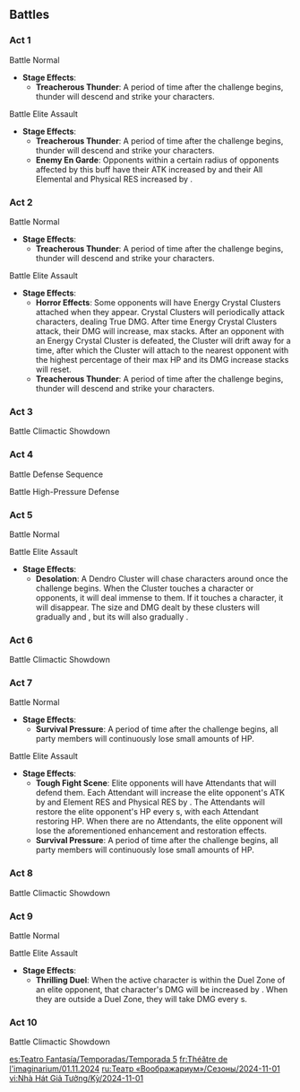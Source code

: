 {{Imaginarium Theater Season
|season       = 5
|startVersion = 5.1
|start        = 2024-11-01
|next         = 2024-12-01
|end          = 2024-11-30
|prev         = 2024-10-01
|characters   = Klee;Xinyan;Yae Miko;Dori;Tighnari;Kirara
|blessing     = After the above characters join your party, Max HP, ATK, and DEF are increased by 20%.
|elements     = Pyro;Electro;Dendro
|guests       = Xilonen;Chiori;Xingqiu;Layla
|enemies      = Jadeplume Terrorshroom*Lv. 90;Thunder Manifestation*Lv. 92;Ruin Serpent*Lv. 95;Icewind Suite: Nemesis of Coppelius*Lv.100
}}

==Battles==
===Act 1===
;Battle{{Colon}} Normal
* '''Stage Effects''':
** '''Treacherous Thunder''': A period of time after the challenge begins, thunder will descend and strike your characters.
{{Domain Enemies
|target1    = Defeat all opponents<br>{{Color|help|"Star Challenge"}} Defeat all opponents within {{Color|bp|85}}s
|level1     = Easy Mode: 75<br>Normal Mode: 80<br>Hard/Visionary Mode: 85
|enemies1   = Ruin Scout*1;Ruin Destroyer*1;Ruin Defender*1//Ruin Guard*1;Ruin Destroyer*2

|target2    = Defeat all opponents<br>{{Color|help|"Star Challenge"}} Defeat all opponents within {{Color|bp|85}}s
|level2     = Easy Mode: 75<br>Normal Mode: 80<br>Hard/Visionary Mode: 85
|enemies2   = Ruin Grader*1//Ruin Drake: Earthguard*1

|target3    = Defeat all opponents<br>{{Color|help|"Star Challenge"}} Defeat all opponents within {{Color|bp|85}}s
|level3     = Easy Mode: 75<br>Normal Mode: 80<br>Hard/Visionary Mode: 85
|advantage3 = {{Color|Pyro}} characters have an advantage
|enemies3   = Wooden Shieldwall Mitachurl*2;Wooden Shield Hilichurl Guard*4//Wooden Shieldwall Mitachurl*2;Hydro Samachurl*1//Hydro Hilichurl Rogue*1

|target4    = Defeat all opponents<br>{{Color|help|"Star Challenge"}} Defeat all opponents within {{Color|bp|70}}s
|level4     = Easy Mode: 75<br>Normal Mode: 80<br>Hard/Visionary Mode: 85
|advantage4 = Ousia-aligned attacks have an advantage
|enemies4   = Recon Log Mek - Pneuma*5//Construction Specialist Mek - Pneuma*1;Geological Survey Mek - Pneuma*3

|target5    = Defeat all opponents<br>{{Color|help|"Star Challenge"}} Defeat all opponents within {{Color|bp|90}}s
|level5     = Easy Mode: 75<br>Normal Mode: 80<br>Hard/Visionary Mode: 85
|advantage5 = {{Color|Pyro}} characters have an advantage
|enemies5   = Eroding Avatar of Lava*3
}}

;Battle{{Colon}} Elite Assault
* '''Stage Effects''':
** '''Treacherous Thunder''': A period of time after the challenge begins, thunder will descend and strike your characters.
** '''Enemy En Garde''': Opponents within a certain radius of opponents affected by this buff have their ATK increased by {{Color|bp|50%}} and their All Elemental and Physical RES increased by {{Color|bp|30%}}.
{{Domain Enemies
|target1    = Defeat all opponents<br>{{Color|help|"Star Challenge"}} Defeat all opponents within {{Color|bp|90}}s
|level1     = Easy Mode: 75<br>Normal Mode: 80<br>Hard/Visionary Mode: 85
|advantage1 = Focus fire on a single enemy<br>Pneuma-aligned attacks have an advantage
|enemies1   = Ruin Grader*1;Ruin Destroyer*3//Construction Specialist Mek - Ousia*1;Assault Specialist Mek - Ousia*2
}}

===Act 2===
;Battle{{Colon}} Normal
* '''Stage Effects''':
** '''Treacherous Thunder''': A period of time after the challenge begins, thunder will descend and strike your characters.
{{Domain Enemies
|target1    = Defeat all opponents<br>{{Color|help|"Star Challenge"}} Defeat all opponents within {{Color|bp|90}}s
|level1     = Easy Mode: 75<br>Normal Mode: 80<br>Hard/Visionary Mode: 85
|enemies1   = Nobushi: Jintouban*1;Nobushi: Hitsukeban*1;Nobushi: Kikouban*1;Treasure Hoarders: Gravedigger*1//Nobushi: Jintouban*1;Nobushi: Hitsukeban*1;Nobushi: Kikouban*1;Eremite Axe Vanguard*1//Kairagi: Fiery Might*1/{{Aura|Smoldering Flames}};Kairagi: Dancing Thunder*1/{{Aura|Engulfing Storm}}

|target2    = Defeat all opponents<br>{{Color|help|"Star Challenge"}} Defeat all opponents within {{Color|bp|70}}s
|level2     = Easy Mode: 75<br>Normal Mode: 80<br>Hard/Visionary Mode: 85
|advantage2 = Pneuma-aligned attacks have an advantage
|enemies2   = Recon Log Mek - Ousia*5//Construction Specialist Mek - Ousia*1;Annihilation Specialist Mek - Ousia*1

|target3    = Defeat all opponents<br>{{Color|help|"Star Challenge"}} Defeat all opponents within {{Color|bp|80}}s
|level3     = Easy Mode: 75<br>Normal Mode: 80<br>Hard/Visionary Mode: 85
|advantage3 = Ousia-aligned attacks have an advantage
|enemies3   = Nimble Harvester Mek - Pneuma*2;Geological Survey Mek - Pneuma*1;Recon Log Mek - Pneuma*2//Construction Specialist Mek - Pneuma*1;Annihilation Specialist Mek - Pneuma*1

|target4    = Defeat all opponents<br>{{Color|help|"Star Challenge"}} Defeat all opponents within {{Color|bp|90}}s
|level4     = Easy Mode: 75<br>Normal Mode: 80<br>Hard/Visionary Mode: 85
|advantage4 = {{Color|Dendro}} characters have an advantage
|enemies4   = Koholasaurus*3//Flow-Inverted Wayob Manifestation*1

|target5    = Defeat all opponents<br>{{Color|help|"Star Challenge"}} Defeat all opponents within {{Color|bp|70}}s
|level5     = Easy Mode: 75<br>Normal Mode: 80<br>Hard/Visionary Mode: 85
|enemies5   = Fluid Avatar of Lava*2
}}

;Battle{{Colon}} Elite Assault
* '''Stage Effects''':
** '''Horror Effects''': Some opponents will have Energy Crystal Clusters attached when they appear. Crystal Clusters will periodically attack characters, dealing True DMG. After {{Color|bp|each}} time Energy Crystal Clusters attack, their DMG will increase, max {{Color|bp|6}} stacks. After an opponent with an Energy Crystal Cluster is defeated, the Cluster will drift away for a time, after which the Cluster will attach to the nearest opponent with the highest percentage of their max HP and its DMG increase stacks will reset.
** '''Treacherous Thunder''': A period of time after the challenge begins, thunder will descend and strike your characters.
{{Domain Enemies
|target1    = Defeat all opponents<br>{{Color|help|"Star Challenge"}} Defeat all opponents within {{Color|bp|90}}s
|level1     = Easy Mode: 75<br>Normal Mode: 80<br>Hard/Visionary Mode: 85
|advantage1 = {{Color|Pyro}} characters have an advantage
|enemies1   = Hydro Hilichurl Rogue*1;Anemo Hilichurl Rogue*1//Frostarm Lawachurl*2
}}

===Act 3===
{{Description|An evolved Fungus. When it is hit by {{Color|bp|Electro attacks}} and Catalyze reactions, it will accumulate Activation. When it is hit by {{Color|bp|Pyro attacks}}, it will lose Activation progress. When it accumulates sufficient Activation, it will enter an {{Color|bp|Activated state}}. An activated Jadeplume Terrorshroom will unleash more fearsome attacks until it becomes exhausted. When it is not Activated, the Jadeplume Terrorshroom can be put into a Burning state via the use of {{Color|bp|Pyro}}, which will cause it to become Scorched. It will then spread spores around to create Fungi in an attempt to escape this status.|Jadeplume Terrorshroom}}
;Battle{{Colon}} Climactic Showdown
{{Domain Enemies
|target1    = Defeat the Villain(s) within the time limit (105s)<br>{{Color|help|"Star Challenge"}} Defeat all opponents within {{Color|bp|75}}s
|level1     = Easy Mode: 80<br>Normal Mode: 85<br>Hard/Visionary Mode: 90
|advantage1 = {{Color|Electro}} characters have an advantage
|enemies1   = Jadeplume Terrorshroom
}}

===Act 4===
;Battle{{Colon}} Defense Sequence
{{Domain Enemies
|target1    = Prevent the Ley Line Monolith's destruction. Defeat opponents to deplete the timer (210s)<br>{{Color|help|"Star Challenge"}} Ley Line Monolith's remaining HP not less than {{Color|bp|35}}%
|level1     = Normal Mode: 85<br>Hard/Visionary Mode: 90
|advantage1 = Rapid movement has an advantage
|enemies1   = Ruin Scout*-;Ruin Destroyer*-;Ruin Defender*-;Ruin Cruiser*-

|target2    = Prevent the Ley Line Monolith's destruction. Defeat opponents to deplete the timer (180s)<br>{{Color|help|"Star Challenge"}} Ley Line Monolith's remaining HP not less than {{Color|bp|35}}%
|level2     = Normal Mode: 85<br>Hard/Visionary Mode: 90
|advantage2 = Bows have an advantage
|enemies2   = Ruin Guard*-

|target3    = Prevent the Ley Line Monolith's destruction. Defeat opponents to deplete the timer (200s)<br>{{Color|help|"Star Challenge"}} Ley Line Monolith's remaining HP not less than {{Color|bp|35}}%
|level3     = Normal Mode: 85<br>Hard/Visionary Mode: 90
|advantage3 = {{Color|Pyro}} characters have an advantage
|enemies3   = Thunderhelm Lawachurl*-;Frostarm Lawachurl*-;Blazing Axe Mitachurl*-;Crackling Axe Mitachurl*-

|target4    = Prevent the Ley Line Monolith's destruction. Defeat opponents to deplete the timer (200s)<br>{{Color|help|"Star Challenge"}} Ley Line Monolith's remaining HP not less than {{Color|bp|35}}%
|level4     = Normal Mode: 85<br>Hard/Visionary Mode: 90
|enemies4   = Eremite Desert Clearwater*-;Eremite Sunfrost*-;Eremite Daythunder*-

|target5    = Prevent the Ley Line Monolith's destruction. Defeat opponents to deplete the timer (200s)<br>{{Color|help|"Star Challenge"}} Ley Line Monolith's remaining HP not less than {{Color|bp|35}}%
|level5     = Normal Mode: 85<br>Hard/Visionary Mode: 90
|advantage5 = {{Color|Pyro}} characters have an advantage<br>{{Color|Electro}} characters have an advantage
|enemies5   = Fatui Electro Cicin Mage*-;Fatui Cryo Cicin Mage*-;Fatui Skirmisher - Hydrogunner Legionnaire*-;Fatui Skirmisher - Cryogunner Legionnaire
}}

;Battle{{Colon}} High-Pressure Defense
{{Domain Enemies
|target1    = Prevent the Ley Line Monolith's destruction. Defeat opponents to deplete the timer (200s)<br>{{Color|help|"Star Challenge"}} Ley Line Monolith's remaining HP not less than {{Color|bp|35}}%
|level1     = Normal Mode: 85<br>Hard/Visionary Mode: 90
|advantage1 = Powerful foes present
|enemies1   = Ruin Guard*-;Ruin Grader*-;Ruin Scout*-;Ruin Destroyer*-;Ruin Defender*-;Ruin Cruiser*-
}}

===Act 5===
;Battle{{colon}} Normal
{{Domain Enemies
|target1    = Defeat as many opponents as possible (at least 7) within the time limit (120s)<br>{{Color|help|"Star Challenge"}} Defeat {{Color|bp|9}} opponents
|level1     = Normal Mode: 85<br>Hard/Visionary Mode: 90
|enemies1   = Ruin Scout*-;Ruin Cruiser*-;Ruin Defender*-;Ruin Destroyer*-

|target2    = Defeat as many opponents as possible (at least 20) within the time limit (120s)<br>{{Color|help|"Star Challenge"}} Defeat {{Color|bp|24}} opponents
|level2     = Normal Mode: 85<br>Hard/Visionary Mode: 90
|enemies2   = Hydro Mimic Boar*-;Hydro Mimic Crane*-;Hydro Mimic Squirrel*-;Hydro Mimic Mallard*-;Hydro Mimic Finch*-;Hydro Mimic Crab*-;Hydro Mimic Frog*-

|target3    = Defeat as many opponents as possible (at least 8) within the time limit (120s)<br>{{Color|help|"Star Challenge"}} Defeat {{Color|bp|14}} opponents
|level3     = Normal Mode: 85<br>Hard/Visionary Mode: 90
|advantage3 = Characters who heal have an advantage
|enemies3   = Thundercraven Rifthound*-;Thundercraven Rifthound Whelp*-

|target4    = Defeat as many opponents as possible (at least 4) within the time limit (120s)<br>{{Color|help|"Star Challenge"}} Defeat {{Color|bp|5}} opponents
|level4     = Normal Mode: 85<br>Hard/Visionary Mode: 90
|enemies4   = Ruin Guard*-;Ruin Grader*-

|target5    = Defeat as many opponents as possible (at least 16) within the time limit (120s)<br>{{Color|help|"Star Challenge"}} Defeat {{Color|bp|21}} opponents
|level5     = Normal Mode: 85<br>Hard/Visionary Mode: 90
|enemies5   = Anemo Specter*-;Geo Specter*-;Hydro Specter*-
}}

;Battle{{Colon}} Elite Assault
* '''Stage Effects''':
** '''Desolation''': A Dendro Cluster will chase characters around once the challenge begins. When the Cluster touches a character or opponents, it will deal immense {{Color|bp|Dendro DMG}} to them. If it touches a character, it will disappear. The size and DMG dealt by these clusters will gradually {{Color|bp|bleed away}} and {{Color|bp|grow smaller}}, but its {{Color|bp|speed}} will also gradually {{Color|bp|increase}}.
{{Domain Enemies
|target1    = Defeat as many opponents as possible (at least 12) within the time limit (120s)<br>{{Color|help|"Star Challenge"}} Defeat {{Color|bp|15}} opponents
|level1     = Normal Mode: 85<br>Hard/Visionary Mode: 90
|advantage1 = Environmental hazards present
|enemies1   = Kairagi: Fiery Might*-;Kairagi: Dancing Thunder*-;Nobushi: Hitsukeban*-; Nobushi: Kikouban*-
}}

===Act 6===
{{Description|Nemesis of Coppelius: the main lead here is the clockwork meka Coppelius. At the climax of the performance, Coppelius will halt at the center of the dance floor and expose his artificed clockwork component charged with {{Color|bp|pneuma}}, thereby drastically increasing the efficiency of his exertions, granting him a shield, and generating three retributive Frosthearts. During this phase, using {{Color|bp|ousia-imbued attacks}} will effectively break his shield and overload him, thus progressing the performance.|"Icewind Suite"}}
{{Description|An elemental life form created as the avatar of thunderous indignation. It uses lightning attacks and its Strike Probes to {{Color|bp|lock on to its foes}}. If a locked-on target is present, the Thunder Manifestation will enter an enraged state and prioritize the annihilation of that target.|Thunder Manifestation}}
;Battle{{Colon}} Climactic Showdown
{{Domain Enemies
|name1      = Normal/Hard Mode Challenge
|level1     = 90
|target1    = Defeat the Villain(s) within the time limit (95s)<br>{{Color|help|"Star Challenge"}} Defeat all opponents within {{Color|bp|70}}s
|advantage1 = Ousia-aligned attacks have an advantage<br>{{Color|Pyro}} characters have an advantage
|enemies1   = Icewind Suite: Nemesis of Coppelius

|name2      = Visionary Mode Challenge
|level2     = 92
|target2    = Defeat the Villain(s) within the time limit (110s)<br>{{Color|help|"Star Challenge"}} Defeat all opponents within {{Color|bp|80}}s
|advantage2 = Ranged has an advantage
|enemies2   = Thunder Manifestation
}}

===Act 7===
;Battle{{Colon}} Normal
* '''Stage Effects''':
** '''Survival Pressure''': A period of time after the challenge begins, all party members will continuously lose small amounts of HP.
{{Domain Enemies
|target1    = Defeat all opponents<br>{{Color|help|"Star Challenge"}} Defeat all opponents within {{Color|bp|90}}s
|level1     = 92
|enemies1   = Rimebiter Bathysmal Vishap Hatchling*1;Bolteater Bathysmal Vishap Hatchling*1//Primordial Bathysmal Vishap*2

|target2    = Defeat all opponents<br>{{Color|help|"Star Challenge"}} Defeat all opponents within {{Color|bp|80}}s
|level2     = 92
|advantage2 = Bows have an advantage
|enemies2   = Ruin Hunter*2//Ruin Drake: Skywatch*2

|target3    = Defeat all opponents<br>{{Color|help|"Star Challenge"}} Defeat all opponents within {{Color|bp|80}}s
|level3     = 92
|advantage3 = Pneuma-aligned attacks have an advantage
|enemies3   = Assault Specialist Mek - Ousia*1;Annihilation Specialist Mek - Ousia*1;Arithmetic Enhancer Mek - Ousia*1//Annihilation Specialist Mek - Ousia*1;Suppression Specialist Mek - Ousia*1;Arithmetic Enhancer Mek - Ousia*1

|target4    = Defeat all opponents<br>{{Color|help|"Star Challenge"}} Defeat all opponents within {{Color|bp|70}}s
|level4     = 92
|advantage4 = Shields have an advantage
|enemies4   = Consecrated Red Vulture*1;Consecrated Scorpion*1

|target5    = Defeat all opponents<br>{{Color|help|"Star Challenge"}} Defeat all opponents within {{Color|bp|80}}s
|level5     = 92
|advantage5 = Nightsoul Superiority
|enemies5   = Shadowy Husk: Standard Bearer*1;Shadowy Husk: Line Breaker*1;Shadowy Husk: Defender*1//Secret Source Automaton: Hunter-Seeker*1
}}

;Battle{{Colon}} Elite Assault
* '''Stage Effects''':
** '''Tough Fight Scene''': Elite opponents will have Attendants that will defend them. Each Attendant will increase the elite opponent's ATK by {{Color|bp|10%}} and Element RES and Physical RES by {{Color|bp|10%}}. The Attendants will restore the elite opponent's HP every {{Color|bp|10}}s, with each Attendant restoring {{Color|bp|5%}} HP. When there are no Attendants, the elite opponent will lose the aforementioned enhancement and restoration effects.
** '''Survival Pressure''': A period of time after the challenge begins, all party members will continuously lose small amounts of HP.
{{Domain Enemies
|target1    = Defeat all opponents<br>{{Color|help|"Star Challenge"}} Defeat all opponents within {{Color|bp|70}}s
|level1     = 92
|advantage1 = Nightsoul Superiority
|enemies1   = Tenebrous Mimesis - Crackling Axe Mitachurl*1/{{Aura|Attendants}};Blazing Axe Mitachurl*2//Tenebrous Mimesis: Tepetlisaurus*1/{{Aura|Attendants}};Tepetlisaurus*2
}}

===Act 8===
{{Description|A special, strangely shaped ruin machine. When it launches its fearsome attacks, it will activate the {{Color|bp|Energy Cores}} lining its body. Attack these cores to disable them. Once 4 such cores have been disabled, the Ruin Serpent will enter a weakened state.|Ruin Serpent}}
;Battle{{Colon}} Climactic Showdown
{{Domain Enemies
|target1    = Defeat the Villain(s) within the time limit (110s)<br>{{Color|help|"Star Challenge"}} Defeat all opponents within {{Color|bp|80}}s
|level1     = 95
|advantage1 = Ranged has an advantage<br>Rapid movement has an advantage
|enemies1   = Ruin Serpent
}}

===Act 9===
;Battle{{Colon}} Normal
{{Domain Enemies
|target1    = Defeat as many bounty opponents as possible (at least 2) within the time limit (85s)<br>{{Color|help|"Star Challenge"}} Complete the main challenge objective within {{Color|bp|60}}s
|level1     = 95
|enemies1   = Stonehide Lawachurl*-/(Bounty);Pyro Hilichurl Shooter*-;Electro Hilichurl Shooter*-;Hilichurl Berserker*-;Hilichurl Grenadier*-;Hilichurl Fighter*-;Electro Hilichurl Grenadier*-

|target2    = Defeat as many bounty opponents as possible (at least 3) within the time limit (110s)<br>{{Color|help|"Star Challenge"}} Complete the main challenge objective within {{Color|bp|80}}s
|level2     = 95
|enemies2   = Kairagi: Dancing Thunder*-/(Bounty);Kairagi: Fiery Might*-/(Bounty);Nobushi: Jintouban*-;Nobushi: Hitsukeban*-;Nobushi: Kikouban*-

|target3    = Defeat as many bounty opponents as possible (at least 2) within the time limit (85s)<br>{{Color|help|"Star Challenge"}} Complete the main challenge objective within {{Color|bp|60}}s
|level3     = 95
|advantage3 = {{Color|Pyro}} characters have an advantage
|enemies3   = Frostarm Lawachurl*-/(Bounty);Ice Shield Hilichurl Guard*-

|target4    =  Defeat as many bounty opponents as possible (at least 3) within the time limit (100s)<br>{{Color|help|"Star Challenge"}} Complete the main challenge objective within {{Color|bp|70}}s
|level4     = 95
|advantage4 = Shields have an advantage
|enemies4   = Tainted Water-Spouting Phantasm*-/(Bounty);Tainted Water-Splitting Phantasm*-/(Bounty);Hydro Mimic Boar*-;Hydro Mimic Crane*-;Hydro Mimic Mallard*-;Hydro Mimic Raptor*-

|target5    = Defeat as many bounty opponents as possible (at least 3) within the time limit (110s)<br>{{Color|help|"Star Challenge"}} Complete the main challenge objective within {{Color|bp|80}}s
|level5     = 95
|advantage5 = Bows have an advantage<br>Shields have an advantage
|enemies5   = Anemo Hilichurl Rogue*-/(Bounty);Hydro Hilichurl Rogue*-/(Bounty);Hilichurl Grenadier*-;Electro Hilichurl Grenadier*-;Hydro Samachurl*-;Cryo Hilichurl Grenadier*-;Anemo Samachurl*-;Dendro Samachurl*-;Pyro Hilichurl Shooter*-;Electro Hilichurl Shooter*-;Cryo Hilichurl Shooter*-
}}

;Battle{{Colon}} Elite Assault
* '''Stage Effects''':
** '''Thrilling Duel''': When the active character is within the Duel Zone of an elite opponent, that character's DMG will be increased by {{Color|bp|40%}}. When they are outside a Duel Zone, they will take DMG every {{Color|bp|2}}s.
{{Domain Enemies
|target1    = Defeat as many bounty opponents as possible (at least 2) within the time limit (90s)<br>{{Color|help|"Star Challenge"}} Complete the main challenge objective within {{Color|bp|65}}s
|level1     = 95
|advantage1 = Bows have an advantage
|enemies1   = Ruin Guard*-/(Bounty);Ruin Drake: Earthguard*-/(Bounty);Ruin Drake: Skywatch*-/(Bounty);Ruin Grader*-/(Bounty);Ruin Scout*-;Ruin Destroyer*-;Ruin Defender*-;Ruin Cruiser*-
}}

===Act 10===
{{Description|Nemesis of Coppelius: the main lead here is the clockwork meka Coppelius. At the climax of the performance, Coppelius will halt at the center of the dance floor and expose his artificed clockwork component charged with {{Color|bp|pneuma}}, thereby drastically increasing the efficiency of his exertions, granting him a shield, and generating three retributive Frosthearts. During this phase, using {{Color|bp|ousia-imbued attacks}} will effectively break his shield and overload him, thus progressing the performance.|"Icewind Suite"}}
;Battle{{Colon}} Climactic Showdown
{{Domain Enemies
|target1    = Defeat the Villain(s) within the time limit (95s)<br>{{Color|help|"Star Challenge"}} Defeat all opponents within {{Color|bp|70}}s
|level1     = 100
|advantage1 = Ousia-aligned attacks have an advantage<br>{{Color|Pyro}} characters have an advantage
|enemies1   = Icewind Suite: Nemesis of Coppelius
}}

[[es:Teatro Fantasía/Temporadas/Temporada 5]]
[[fr:Théâtre de l'imaginarium/01.11.2024]]
[[ru:Театр «Воображариум»/Сезоны/2024-11-01]]
[[vi:Nhà Hát Giả Tưởng/Kỳ/2024-11-01]]
